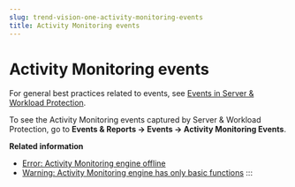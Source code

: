 ```yaml
---
slug: trend-vision-one-activity-monitoring-events
title: Activity Monitoring events
---
```

# Activity Monitoring events

For general best practices related to events, see [Events in Server & Workload Protection](event-logging.mdx).

To see the Activity Monitoring events captured by Server & Workload Protection, go to **Events & Reports → Events → Activity Monitoring Events**.

**Related information**

- [Error: Activity Monitoring engine offline](activity-monitoring-engine-offline.mdx)
- [Warning: Activity Monitoring engine has only basic functions](activity-monitoring-basic.mdx)
:::
